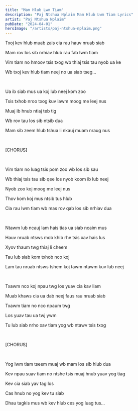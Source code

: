 ```yaml
---
title: "Mam Hlub Lwm Tiam"
description: "Paj Ntshua Nplaim Mam Hlub Lwm Tiam Lyrics"
artist: "Paj Ntshua Nplaim"
pubDate: "2024-04-01"
heroImage: "/artists/paj-ntshua-nplaim.png"
---
```


Txoj kev hlub muab zais cia rau hauv nruab siab

Mam rov los sib nrhiav hlub rau fab lwm tiam

Vim tiam no hmoov tsis txog wb thiaj tsis tau nyob ua ke

Wb txoj kev hlub tiam neej no ua siab tseg…

<br />

Ua ib siab mus ua koj lub neej kom zoo

Tsis txhob nroo txog kuv lawm moog me leej nus

Muaj ib hnub ntiaj teb tig

Wb rov tau los sib ntsib dua

Mam sib zeem hlub tshua li nkauj muam nraug nus

<br />

[CHORUS]

<br />

Vim tiam no luag tsis pom zoo wb los sib sau

Wb thiaj tsis tau sib qee los nyob koom ib lub neej

Nyob zoo koj moog me leej nus

Thov kom koj mus ntsib tus hlub

Cia rau lwm tiam wb mas rov qab los sib nrhiav dua

<br />

Ntawm lub ncauj lam hais tias ua siab ncaim mus

Hauv nruab ntsws mob khib rhe tsis xav hais lus

Xyov thaum twg thiaj li cheem

Tau lub siab kom txhob nco koj

Lam tau nruab ntsws tshem koj tawm ntawm kuv lub neej

<br />

Txawm nco koj npau twg los yuav cia kav liam

Muab khaws cia ua dab neej faus rau nruab siab

Txawm tiam no nco npaum twg

Los yuav tau ua twj ywm

Tu lub siab nrho xav tiam yog wb ntawv tsis txog

<br />

[CHORUS]

<br />

Yog lwm tiam tseem muaj wb mam los sib hlub dua

Kev npau suav tiam no ntshe tsis muaj hnub yuav yog tiag

Kev cia siab yav tag los

Cas hnub no yog kev tu siab

Dhau tagkis mus wb kev hlub ces yog luag tus…

